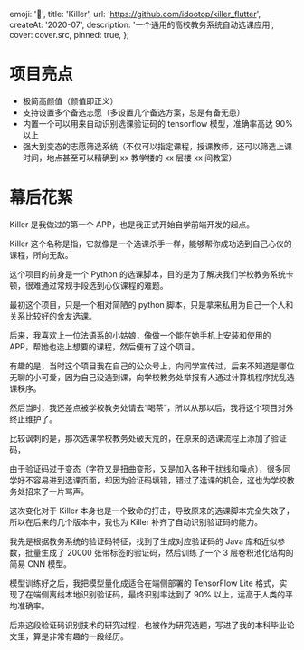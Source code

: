 
  emoji: '🥷️',
  title: 'Killer',
  url: 'https://github.com/idootop/killer_flutter',
  createAt: '2020-07',
  description: '一个通用的高校教务系统自动选课应用',
  cover: cover.src,
  pinned: true,
};

# 项目亮点

- 极简高颜值（颜值即正义）
- 支持设置多个备选志愿（多设置几个备选方案，总是有备无患）
- 内置一个可以用来自动识别选课验证码的 tensorflow 模型，准确率高达 90% 以上
- 强大到变态的志愿筛选系统（不仅可以指定课程，授课教师，还可以筛选上课时间，地点甚至可以精确到 xx 教学楼的 xx 层楼 xx 间教室）

# 幕后花絮

Killer 是我做过的第一个 APP，也是我正式开始自学前端开发的起点。

Killer 这个名称是指，它就像是一个选课杀手一样，能够帮你成功选到自己心仪的课程，所向无敌。

这个项目的前身是一个 Python 的选课脚本，目的是为了解决我们学校教务系统卡顿，很难通过常规手段选到心仪课程的难题。

最初这个项目，只是一个相对简陋的 python 脚本，只是拿来私用为自己一个人和关系比较好的舍友选课。

后来，我喜欢上一位法语系的小姑娘，像做一个能在她手机上安装和使用的 APP，帮她也选上想要的课程，然后便有了这个项目。

有趣的是，当时这个项目我在自己的公众号上，向同学宣传过，后来不知道是哪位无聊的小可爱，因为自己没选到课，向学校教务处举报有人通过计算机程序扰乱选课秩序。

然后当时，我还差点被学校教务处请去“喝茶”，所以从那以后，我将这个项目对外终止维护了。

比较讽刺的是，那次选课学校教务处破天荒的，在原来的选课流程上添加了验证码，

由于验证码过于变态（字符又是扭曲变形，又是加入各种干扰线和噪点），很多同学好不容易进到选课页面，却因为验证码填错，错过了选课的机会，这也为学校教务处招来了一片骂声。

这次变化对于 Killer 本身也是一个致命的打击，导致原来的选课脚本完全失效了，所以在后来的几个版本中，我也为 Killer 补齐了自动识别验证码的能力。

我先是根据教务系统的验证码特征，找到了生成对应验证码的 Java 库和近似参数，批量生成了 20000 张带标签的验证码，然后训练了一个 3 层卷积池化结构的简易 CNN 模型。

模型训练好之后，我把模型量化成适合在端侧部署的 TensorFlow Lite 格式，实现了在端侧离线本地识别验证码，最终识别率达到了 90% 以上，远高于人类的平均准确率。

后来这段验证码识别技术的研究过程，也被作为研究选题，写进了我的本科毕业论文里，算是非常有趣的一段经历。
